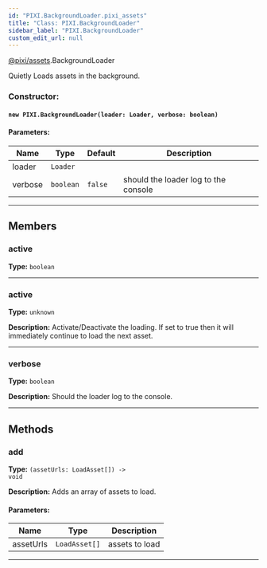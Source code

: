 ```yaml
---
id: "PIXI.BackgroundLoader.pixi_assets"
title: "Class: PIXI.BackgroundLoader"
sidebar_label: "PIXI.BackgroundLoader"
custom_edit_url: null
---
```



<div class="package-name">

[@pixi/assets](../modules/pixi_assets).BackgroundLoader

</div>


Quietly Loads assets in the background.



        

<article>

### Constructor:
<h4><code>new PIXI.BackgroundLoader(loader&#58; Loader, verbose&#58; boolean) </code></h4>

#### Parameters:
| Name    | Type                 | Default            | Description                          |
| ------- | -------------------- | ------------------ | ------------------------------------ |
| loader  | <code>Loader</code>  | <code></code>      |                                      |
| verbose | <code>boolean</code> | <code>false</code> | should the loader log to the console |

</article>

---------------------------------------




## Members
<article>

### active 
**Type:** <code>boolean</code>


</article>


---------------------------------------

<article>

### active 
**Type:** <code>unknown</code>

**Description:** Activate/Deactivate the loading. If set to true then it will immediately continue to load the next asset.

</article>


---------------------------------------

<article>

### verbose 
**Type:** <code>boolean</code>

**Description:** Should the loader log to the console.

</article>


---------------------------------------


## Methods
<article>

### add 
**Type:** <code>(assetUrls&#58; LoadAsset[]) -&#62; void</code>

**Description:** Adds an array of assets to load.

#### Parameters:
| Name      | Type                     | Description    |
| --------- | ------------------------ | -------------- |
| assetUrls | <code>LoadAsset[]</code> | assets to load |
</article>


---------------------------------------


    